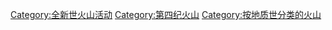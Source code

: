 [[Category:全新世火山活动|Category:全新世火山活动]]
[[Category:第四纪火山|Category:第四纪火山]]
[[Category:按地质世分类的火山|Category:按地质世分类的火山]]